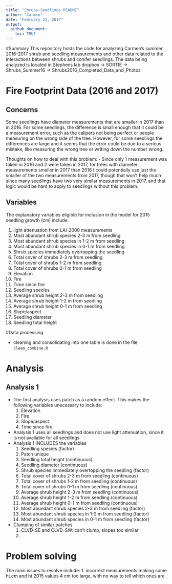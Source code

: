```yaml
---
title: "Shrubs-Seedlings README"
author: "Carmen"
date: "February 22, 2017"
output: 
  github_document:
    toc: TRUE
---
```

#Summary
This repository holds the code for analyzing Carmen's summer 2016-2017 shrub and seedling measurements and other data related to the interactions between shrubs and conifer seedlings. The data being analyzed is located in Stephens lab dropbox -> SORTIE -> Shrubs_Summer16 -> Shrubs2016_Completed_Data_and_Photos

# Fire Footprint Data (2016 and 2017)

## Concerns

Some seedlings have diameter measurements that are smaller in 2017 than in 2016. For some seedlings, the difference is small enough that it could be a measurement error, such as the calipers not being perfect or people measuring on the wrong side of the tree. However, for some seedlings the differences are large and it seems that the error could be due to a serious mistake, like measuring the wrong tree or writing down the number wrong. 

Thoughts on how to deal with this problem:
  - Since only 1 measurement was taken in 2016 and 2 were taken in 2017, for trees with diameter measurements smaller in 2017 than 2016 I could potentially use just the smaller of the two measurements from 2017, though that won't help much since many seedlings have two very similar measurements in 2017, and that logic would be hard to apply to seedlings without this problem. 

## Variables

The explanatory variables eligible for inclusion in the model for 2015 seedling growth (cm) include:

1. light attenuation from LAI-2000 measurements
2. Most abundant shrub species 2-3 m from seedling
3. Most abundant shrub species in 1-2 m from seedling
4. Most abundant shrub species in 0-1 m from seedling
5. Shrub species immediately overtopping the seedling
6. Total cover of shrubs 2-3 m from seedling
7. Total cover of shrubs 1-2 m from seedling
8. Total cover of shrubs 0-1 m from seedling
9. Elevation
10. Fire
11. Time since fire
12. Seedling species
13. Average shrub height 2-3 m from seedling
14. Average shrub height 1-2 m from seedling
15. Average shrub height 0-1 m from seedling
16. Slope/aspect
17. Seedling diameter
18. Seedling total height

#Data processing 

- cleaning and consolidating into one table is done in the file `clean_combine.R`

# Analysis

## Analysis 1
- The first analysis uses patch as a random effect. This makes the following variables unecessary to include:
    1. Elevation
    2. Fire
    3. Slope/aspect
    4. Time since fire
- Analysis 1 uses all seedlings and does not use light attenuation, since it is not available for all seedlings
- Analysis 1 INCLUDES the variables
    1. Seedling species (factor)
    2. Patch unique
    18. Seedling total height (continuous)
    17. Seedling diameter (continuous)
    5. Shrub species immediately overtopping the seedling (factor)
    6. Total cover of shrubs 2-3 m from seedling (continuous)
    7. Total cover of shrubs 1-2 m from seedling (continuous)
    8. Total cover of shrubs 0-1 m from seedling (continuous)
    13. Average shrub height 2-3 m from seedling (continuous)
    14. Average shrub height 1-2 m from seedling (continuous)
    15. Average shrub height 0-1 m from seedling (continuous)
    2. Most abundant shrub species 2-3 m from seedling (factor)
    3. Most abundant shrub species in 1-2 m from seedling (factor)
    4. Most abundant shrub species in 0-1 m from seedling (factor)
- Clumping of similar patches 
    1. CLVD-SE and CLVD-SW: can't clump, slopes too similar
    2. 

# Problem solving

The main issues to resolve include:
1. incorrect measurements making some ht.cm and ht.2015 values 4 cm too large, with no way to tell which ones are


